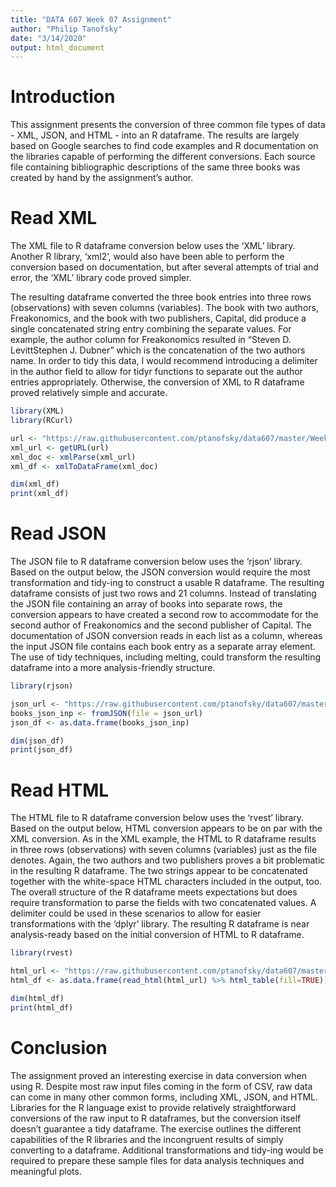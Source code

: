 ```yaml
---
title: "DATA 607 Week 07 Assignment"
author: "Philip Tanofsky"
date: "3/14/2020"
output: html_document
---
```


# Introduction

This assignment presents the conversion of three common file types of data - XML, JSON, and HTML - into an R dataframe. The results are largely based on Google searches to find code examples and R documentation on the libraries capable of performing the different conversions. Each source file containing bibliographic descriptions of the same three books was created by hand by the assignment's author.

# Read XML

The XML file to R dataframe conversion below uses the 'XML' library. Another R library, 'xml2', would also have been able to perform the conversion based on documentation, but after several attempts of trial and error, the 'XML' library code proved simpler.

The resulting dataframe converted the three book entries into three rows (observations) with seven columns (variables). The book with two authors, Freakonomics, and the book with two publishers, Capital, did produce a single concatenated string entry combining the separate values. For example, the author column for Freakonomics resulted in "Steven D. LevittStephen J. Dubner" which is the concatenation of the two authors name. In order to tidy this data, I would recommend introducing a delimiter in the author field to allow for tidyr functions to separate out the author entries appropriately. Otherwise, the conversion of XML to R dataframe proved relatively simple and accurate.

```r
library(XML)
library(RCurl)

url <- "https://raw.githubusercontent.com/ptanofsky/data607/master/Week07_Assignment/books.xml"
xml_url <- getURL(url)
xml_doc <- xmlParse(xml_url)
xml_df <- xmlToDataFrame(xml_doc)

dim(xml_df)
print(xml_df)
```

# Read JSON

The JSON file to R dataframe conversion below uses the 'rjson' library. Based on the output below, the JSON conversion would require the most transformation and tidy-ing to construct a usable R dataframe. The resulting dataframe consists of just two rows and 21 columns. Instead of translating the JSON file containing an array of books into separate rows, the conversion appears to have created a second row to accommodate for the second author of Freakonomics and the second publisher of Capital. The documentation of JSON conversion reads in each list as a column, whereas the input JSON file contains each book entry as a separate array element. The use of tidy techniques, including melting, could transform the resulting dataframe into a more analysis-friendly structure.


```r
library(rjson)

json_url <- "https://raw.githubusercontent.com/ptanofsky/data607/master/Week07_Assignment/books.json"
books_json_inp <- fromJSON(file = json_url)
json_df <- as.data.frame(books_json_inp)

dim(json_df)
print(json_df)
```

# Read HTML

The HTML file to R dataframe conversion below uses the 'rvest' library. Based on the output below, HTML conversion appears to be on par with the XML conversion. As in the XML example, the HTML to R dataframe results in three rows (observations) with seven columns (variables) just as the file denotes. Again, the two authors and two publishers proves a bit problematic in the resulting R dataframe. The two strings appear to be concatenated together with the white-space HTML characters included in the output, too. The overall structure of the R dataframe meets expectations but does require transformation to parse the fields with two concatenated values. A delimiter could be used in these scenarios to allow for easier transformations with the 'dplyr' library. The resulting R dataframe is near analysis-ready based on the initial conversion of HTML to R dataframe.

```r
library(rvest)

html_url <- "https://raw.githubusercontent.com/ptanofsky/data607/master/Week07_Assignment/books.html"
html_df <- as.data.frame(read_html(html_url) %>% html_table(fill=TRUE))

dim(html_df)
print(html_df)
```

# Conclusion

The assignment proved an interesting exercise in data conversion when using R. Despite most raw input files coming in the form of CSV, raw data can come in many other common forms, including XML, JSON, and HTML. Libraries for the R language exist to provide relatively straightforward conversions of the raw input to R dataframes, but the conversion itself doesn't guarantee a tidy dataframe. The exercise outlines the different capabilities of the R libraries and the incongruent results of simply converting to a dataframe. Additional transformations and tidy-ing would be required to prepare these sample files for data analysis techniques and meaningful plots.

